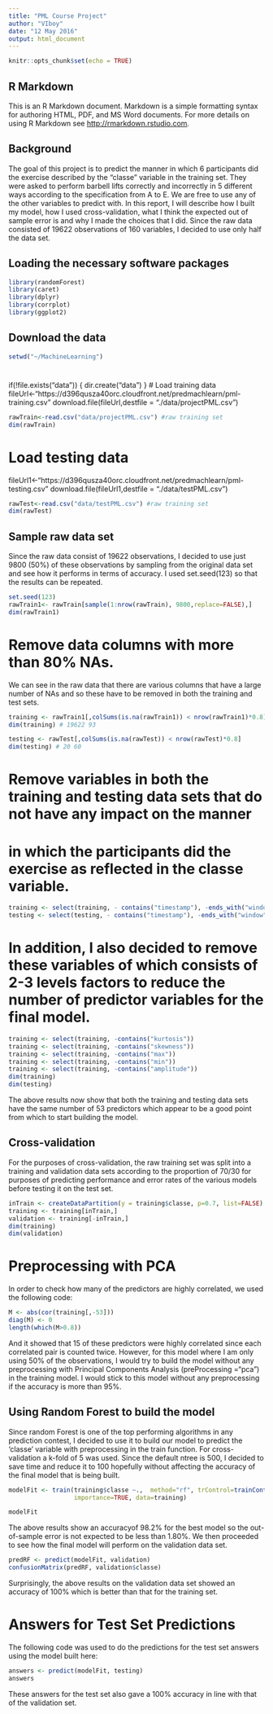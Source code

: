 ```yaml
---
title: "PML Course Project"
author: "VIboy"
date: "12 May 2016"
output: html_document
---
```


```r
knitr::opts_chunk$set(echo = TRUE)
```

## R Markdown

This is an R Markdown document. Markdown is a simple formatting syntax for authoring HTML, PDF, and MS Word documents. For more details on using R Markdown see <http://rmarkdown.rstudio.com>.

## Background
The goal of this project is to predict the manner in which 6 participants did the exercise described by the "classe" variable in the training set. They were asked to perform barbell lifts correctly and incorrectly in 5 different ways according to the specification from A to E. We are free to use any of the other variables to predict with. In this report, I will describe how I built my model, how I used cross-validation, what I think the expected out of sample error is and why I made the choices that I did. Since the raw data consisted of 19622 observations of 160 variables, I decided to use only half the data set.

## Loading the necessary software packages

```r
library(randomForest)
library(caret)
library(dplyr)
library(corrplot)
library(ggplot2)
```

## Download the data
```r
setwd("~/MachineLearning")
```

#
if(!file.exists("data")) {
    dir.create("data")
}
# Load training data
fileUrl<-"https://d396qusza40orc.cloudfront.net/predmachlearn/pml-training.csv"
download.file(fileUrl,destfile = "./data/projectPML.csv")        

```r
rawTrain<-read.csv("data/projectPML.csv") #raw training set
dim(rawTrain)
```
# Load testing data

fileUrl1<-"https://d396qusza40orc.cloudfront.net/predmachlearn/pml-testing.csv"
download.file(fileUrl1,destfile = "./data/testPML.csv")
```r
rawTest<-read.csv("data/testPML.csv") #raw training set
dim(rawTest)
```

## Sample raw data set
Since the raw data consist of 19622 observations, I decided to use just 9800 (50%) of these observations by sampling from the original data set and see how it performs in terms of accuracy. I used set.seed(123) so that the results can be repeated.

```r
set.seed(123)
rawTrain1<- rawTrain[sample(1:nrow(rawTrain), 9800,replace=FALSE),]
dim(rawTrain1)
```

# Remove data columns with more than 80% NAs.
We can see in the raw data that there are various columns that have a large number of NAs
and so these have to be removed in both the training and test sets.
```r
training <- rawTrain1[,colSums(is.na(rawTrain1)) < nrow(rawTrain1)*0.8]
dim(training) # 19622 93

testing <- rawTest[,colSums(is.na(rawTest)) < nrow(rawTest)*0.8]
dim(testing) # 20 60
```


# Remove variables in both the training and testing data sets that do not have any impact on the manner 
# in which the participants did the exercise as reflected in the classe variable.

```r
training <- select(training, - contains("timestamp"), -ends_with("window"), -starts_with("user"), -X)
testing <- select(testing, - contains("timestamp"), -ends_with("window"), -starts_with("user"), -X)
```

# In addition, I also decided to remove these variables of which consists of 2-3 levels factors to reduce the number of predictor variables for the final model.
```r
training <- select(training, -contains("kurtosis"))
training <- select(training, -contains("skewness"))
training <- select(training, -contains("max"))
training <- select(training, -contains("min"))
training <- select(training, -contains("amplitude"))
dim(training)
dim(testing)
```
The above results now show that both the training and testing data sets have the same number of 53 predictors which appear to be a good point from which to start building the model.

## Cross-validation 
For the purposes of cross-validation,  the raw training set was split into a training
and validation data sets according to the proportion of 70/30 for purposes of predicting performance and error rates of the various models before testing it on the test set.

```r
inTrain <- createDataPartition(y = training$classe, p=0.7, list=FALSE)
training <- training[inTrain,]
validation <- training[-inTrain,]
dim(training)
dim(validation)
```

# Preprocessing with PCA
In order to check how many of the predictors are highly correlated, we used the following code:
```r
M <- abs(cor(training[,-53]))
diag(M) <- 0
length(which(M>0.8))
```

And it showed that 15 of these predictors were highly correlated since each correlated pair is counted twice. However, for this model where I am only using 50% of the observations, I would try to build the model without any preprocessing with Principal Components Analysis (preProcessing ="pca") in the training model. I would stick to this model without any preprocessing if the accuracy is more than 95%.

## Using Random Forest to build the model
Since random Forest is one of the top performing algorithms in any prediction contest, I decided to use it to build our model to predict the 'classe' variable with preprocessing in the train function. For cross-validation a k-fold of 5 was used. Since the default ntree is 500, I decided to save time and reduce it to 100 hopefully without affecting the accuracy of the final model that is being built.

```r
modelFit <- train(training$classe ~.,  method="rf", trControl=trainControl(method="cv", number = 5),ntree=100,
                  importance=TRUE, data=training)

modelFit
```

The above results show an accuracyof 98.2% for the best model so the out-of-sample error is not expected to be less than 1.80%. We then proceeded to see how the final model will perform on the validation data set.
```r
predRF <- predict(modelFit, validation)
confusionMatrix(predRF, validation$classe)
```

Surprisingly, the above results on the validation data set showed an accuracy of 100% which is better than that for the training set.

# Answers for Test Set Predictions
The following code was used to do the predictions for the test set answers using the model built here:

```r
answers <- predict(modelFit, testing)
answers
```
These answers for the test set also gave a 100% accuracy in line with that of the validation set.

